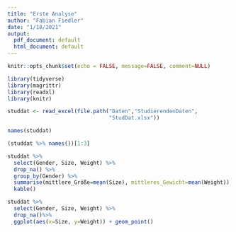 ```yaml
---
title: "Erste Analyse"
author: "Fabian Fiedler"
date: "1/18/2021"
output:
  pdf_document: default
  html_document: default
---
```


```r
knitr::opts_chunk$set(echo = FALSE, message=FALSE, comment=NULL)
```


```r
library(tidyverse)
library(magrittr)
library(readxl)
library(knitr)
```

```r
studdat <- read_excel(file.path("Daten","StudierendenDaten",
                                "StudDat.xlsx"))
```

```r
names(studdat)
```

```r
(studdat %>% names())[1:3]
```

```r
studdat %>%
  select(Gender, Size, Weight) %>%
  drop_na() %>%
  group_by(Gender) %>%
  summarise(mittlere_Größe=mean(Size), mittleres_Gewicht=mean(Weight)) %>%
  kable()
```

```r
studdat %>%
  select(Gender, Size, Weight) %>%
  drop_na()%>%
  ggplot(aes(x=Size, y=Weight)) + geom_point()
```


